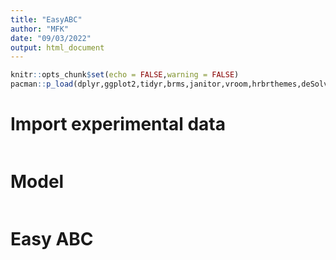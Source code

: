 ```yaml
---
title: "EasyABC"
author: "MFK"
date: "09/03/2022"
output: html_document
---
```


```r
knitr::opts_chunk$set(echo = FALSE,warning = FALSE)
pacman::p_load(dplyr,ggplot2,tidyr,brms,janitor,vroom,hrbrthemes,deSolve,abc,EasyABC)
```


# Import experimental data
```r

```

# Model 
```r

```

# Easy ABC
```r


```

